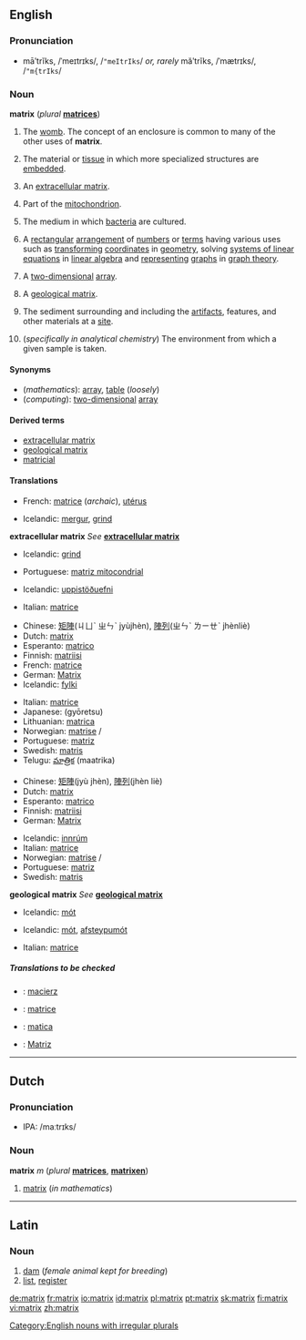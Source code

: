{{see|Matrix}}
==English==

===Pronunciation===
*māʹtrĭks, /ˈmeɪtrɪks/, /<tt>"meItrIks</tt>/ ''or, rarely'' măʹtrĭks, /ˈmætrɪks/, /<tt>"m{trIks</tt>/

===Noun===
'''matrix''' (''plural'' '''[[matrices]]''')

# {{obsolete}} The [[womb]].   The concept of an enclosure is common to many of the other uses of '''matrix'''.
# {{biology}} The material or [[tissue]] in which more specialized structures are [[embed]]ded.
# {{biology}} An [[extracellular matrix]].<!--the material or tissue between the [[cell]]s of animals or plants-->
# {{biology}} Part of the [[mitochondrion]].
# {{biology}} The medium in which [[bacterium|bacteria]] are cultured.
# {{mathematics}} A [[rectangular]] [[arrangement]] of [[number]]s or [[term]]s having various uses such as [[transform]]ing [[coordinate]]s in [[geometry]], solving [[system of linear equations|systems of linear equations]] in [[linear algebra]] and [[represent]]ing [[graph]]s in [[graph theory]].<!--no "etc" as these are examples, not a comprehensive list-->
# {{computing}} A [[two-dimensional]] [[array]].
# {{geology}} A [[geological matrix]].<!--the outer material of a rock consisting of larger grains embedded in a material consisting of smaller ones-->
# {{archaeology}} The sediment surrounding and including the [[artifact]]s, features, and other materials at a [[site]].
# {{chemistry}} (''specifically in analytical chemistry'') The environment from which a given sample is taken.

====Synonyms====
*(''mathematics''): [[array]], [[table]] (''loosely'')<!--"vector" and "grid" are not synonyms-->
*(''computing''): [[two-dimensional]] [[array]]

<!--please check which of these, if any, are synonyms
# <br>
##[[connective tissue]]
##<br>
##[[binder]]
-->

====Derived terms====
*[[extracellular matrix]]
*[[geological matrix]]
*[[matricial]]

====Translations====

{{trans-top|obsolete: the womb}}
*French: [[matrice]] {{f}} (''archaic''), [[utérus]] {{m}}
{{trans-mid}}
{{trans-bottom}}

{{trans-top|biology: material or tissue in which more specialized structures are embedded}}
*Icelandic: [[mergur]], [[grind]]
{{trans-mid}}
{{trans-bottom}}

'''extracellular matrix'''
''See'' '''[[extracellular matrix]]'''

{{trans-top|part of the mitochondrion}}
*Icelandic: [[grind]]
{{trans-mid}}
*Portuguese: [[matriz mitocondrial]]
{{trans-bottom}}

{{trans-top|medium in which bacteria are cultured}}
*Icelandic: [[uppistöðuefni]]
{{trans-mid}}
*Italian: [[matrice]] {{f}}
{{trans-bottom}}

{{trans-top|in mathematics}}
*Chinese: [[矩陣]](ㄐㄩˋ ㄓㄣˋ jyùjhèn), [[陣列]](ㄓㄣˋ ㄌㄧㄝˋ jhènliè)
*Dutch: [[#Dutch|matrix]] {{m}}
*Esperanto: [[matrico]]
*Finnish: [[matriisi]]
*French: [[matrice]] {{f}}
*German: [[Matrix]] {{f}}
*Icelandic: [[fylki]]
{{trans-mid}}
*Italian: [[matrice]] {{f}}
*Japanese: {{JAchar|[[行列]]}} (gyōretsu)
*Lithuanian: [[matrica]]
*Norwegian: [[matrise]] {{m}}/{{f}}
*Portuguese: [[matriz]] {{f}}
*Swedish: [[matris]] {{c}}
*Telugu: [[మాత్రిక]] (maatrika)
{{trans-bottom}}

{{trans-top|computing: two-dimensional array}}
*Chinese: [[矩陣]](jyù jhèn), [[陣列]](jhèn liè)
*Dutch: [[#Dutch|matrix]] {{m}}
*Esperanto: [[matrico]]
*Finnish: [[matriisi]]
*German: [[Matrix]] {{f}}
{{trans-mid}}
*Icelandic: [[innrúm]]
*Italian: [[matrice]] {{f}}
*Norwegian: [[matrise]] {{m}}/{{f}}
*Portuguese: [[matriz]] {{f}}
*Swedish: [[matris]] {{c}}
{{trans-bottom}}

'''geological matrix'''
''See'' '''[[geological matrix]]'''
{{top}}
*Icelandic: [[mót]]
{{mid}}
{{bottom}}

{{trans-top|sediment surrounding and including the artifacts, features, and other materials at an archaeological site}}
*Icelandic: [[mót]], [[afsteypumót]]
{{trans-mid}}
*Italian: [[matrice]] {{f}}
{{trans-bottom}}

{{trans-top|chemistry: environment from which a given sample is taken}}
{{trans-mid}}
{{trans-bottom}}

=====Translations to be checked=====
<!--Remove this section once all of the translations below have been moved into the tables above.-->
{{checktrans}}
*{{ttbc|Polish}}: [[macierz]] {{f}}
*{{ttbc|Romanian}}: [[matrice]] {{f}}
*{{ttbc|Slovak}}: [[matica#Slovak|matica]] {{f}}
*{{ttbc|Spanish}}: [[Matriz]]

----

==Dutch==

===Pronunciation===
*IPA: /maːtrɪks/

===Noun===
'''matrix''' ''m'' (''plural'' '''[[matrices]]''', '''[[matrixen]]''')

# [[matrix#English|matrix]] (''in mathematics'')

----

==Latin==

===Noun===
{{la-noun|matrix|matricis|matricis|f|third}}

# [[dam]] (''female animal kept for breeding'')
# [[list]], [[register]]

[[Category:English nouns with irregular plurals]]

[[de:matrix]]
[[fr:matrix]]
[[io:matrix]]
[[id:matrix]]
[[pl:matrix]]
[[pt:matrix]]
[[sk:matrix]]
[[fi:matrix]]
[[vi:matrix]]
[[zh:matrix]]